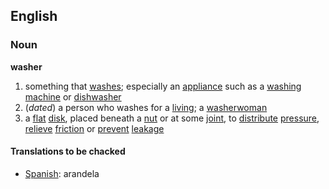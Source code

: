 ==English==
===Noun===
'''washer'''
# something that [[wash]]es; especially an [[appliance]] such as a [[washing machine]] or [[dishwasher]]
#(''dated'') a person who washes for a [[living]]; a [[washerwoman]]
# a [[flat]] [[disk]], placed beneath a [[nut]] or at some [[joint]], to [[distribute]] [[pressure]], [[relieve]] [[friction]] or [[prevent]] [[leakage]]

====Translations to be chacked====
*[[Spanish]]:  arandela